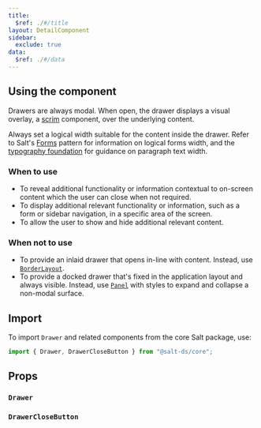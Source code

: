```yaml
---
title:
  $ref: ./#/title
layout: DetailComponent
sidebar:
  exclude: true
data:
  $ref: ./#/data
---
```


## Using the component

Drawers are always modal. When open, the drawer displays a visual overlay, a [scrim](/salt/components/scrim) component, over the underlying content.

Always set a logical width suitable for the content inside the drawer. Refer to Salt's [Forms](/salt/patterns/forms) pattern for information on logical forms width, and the [typography foundation](/salt/foundations/typography) for guidance on paragraph text width.

### When to use

- To reveal additional functionality or information contextual to on-screen content which the user can close when not required.
- To display additional relevant functionality or information, such as a form or sidebar navigation, in a specific area of the screen.
- To allow the user to show and hide additional relevant content.

### When not to use

- To provide an inlaid drawer that opens in-line with content. Instead, use [`BorderLayout`](../border-layout).
- To provide a docked drawer that's fixed in the application layout and always visible. Instead, use [`Panel`](../panel) with styles to expand and collapse a non-modal surface.

## Import

To import `Drawer` and related components from the core Salt package, use:

```js
import { Drawer, DrawerCloseButton } from "@salt-ds/core";
```

## Props

### `Drawer`

<PropsTable packageName="core" componentName="Drawer" />

### `DrawerCloseButton`

<PropsTable packageName="core" componentName="DrawerCloseButton" />
